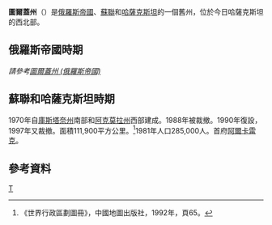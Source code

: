'''圖爾蓋州'''（{{lang-ru|Тургайская область}}）是[[俄羅斯帝國|俄羅斯帝國]]、[[蘇聯|蘇聯]]和[[哈薩克斯坦|哈薩克斯坦]]的一個舊州，位於今日哈薩克斯坦的西北部。

==俄羅斯帝國時期==
''請參考[[圖爾蓋州_(俄羅斯帝國)|圖爾蓋州 (俄羅斯帝國)]]''
==蘇聯和哈薩克斯坦時期==
1970年自[[庫斯塔奈州|庫斯塔奈州]]南部和[[阿克莫拉州|阿克莫拉州]]西部建成。1988年被裁撤。1990年復設，1997年又裁撤。面積111,900平方公里。<ref>《世界行政區劃圖冊》，中國地圖出版社，1992年，頁65。</ref>1981年人口285,000人。首府[[阿爾卡雷克|阿爾卡雷克]]。

==參考資料==
<div class="references-small">
<references />
</div>
[[Category:哈薩克斯坦行政區劃|Т]]